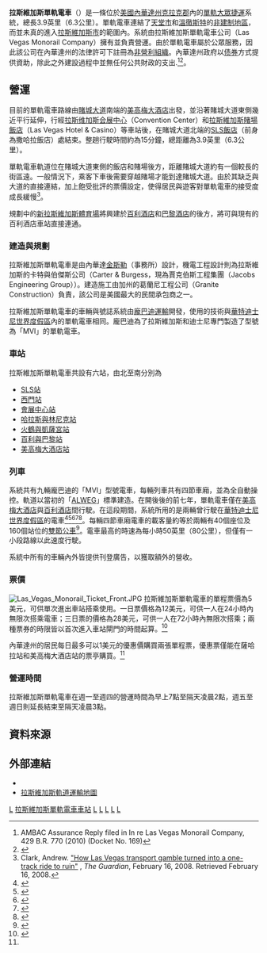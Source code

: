 {{Infobox rail line
| name = 拉斯維加斯單軌電車<br>{{lang|en|Las Vegas Monorail}}
| name_bgcolor = 
| image = MonorailAtSahara.JPG
| imagesize = 280px
| logo_filename = Las Vegas Monorail logo.png
| logo_width = 230px
| caption = 一輛抵達薩哈拉大道站的單軌電車
| service_type = [[單軌電車|跨坐式單軌系統]]
| network = [[ALWEG|ALWEG]]（水泥軌道充氣橡膠輪胎）
| status = 
| locale = [[美國|美國]][[內華達州|內華達州]][[賭城大道|賭城大道]]
| start = [[薩哈拉站|薩哈拉站]]－[[美高梅大酒店站|美高梅大酒店站]]
| stations = 7（未來預計新建5座車站）
|ridership = 13195人（2017年<ref>{{cite web|title=Ridership|url=http://www.lvmonorail.com/corporate/2017-ridership-revenue-data/|publisher=Las Vegas Monorail|accessdate=2018-06-12|year=2017}}{{Dead link|date=2020年1月 |bot=InternetArchiveBot |fix-attempted=yes }}</ref>）
| begin_operation = 2004年7月15日
| owner = 拉斯維加斯單軌電車公司
| operator = 拉斯維加斯單軌電車公司
| character = 高架式（未來預計新建2座地下車站）
| rollingstock = 9輛龐巴迪MVI列車
| total_length = {{convert|3.9|mi}}
| tracklength = 
| track = 2
| gauge = 
| min_radius = 小於60公尺<ref name="fg239" />
| electrified = 750伏交流電[[第三軌供電|第三軌]]<ref name="fg239">{{cite web|url=http://www.ea.tu-berlin.de/fileadmin/fg239/elektrische_antriebe_Bahnfahrzeuge/VL_Elektrische_Antriebe_fuer_Bahnfahrzeuge_14-10-09.pdf |title=VL Elektrische Antriebe fuer Bahnfahrzeuge |publisher=Tu Berlin |date=2009-10-14 |deadurl=yes |archiveurl=https://web.archive.org/web/20120323121925/http://www.ea.tu-berlin.de/fileadmin/fg239/elektrische_antriebe_Bahnfahrzeuge/VL_Elektrische_Antriebe_fuer_Bahnfahrzeuge_14-10-09.pdf |archivedate=2012-03-23 }}</ref>
| max_speed = 每小時50英里
| elevation = 60英尺
| route_map = {{Las Vegas Monorail}}
| collapsed = no
| website = www.lvmonorail.com
}}

'''拉斯維加斯單軌電車'''（{{lang-en|Las Vegas Monorail}}）是一條位於[[美國|美國]][[內華達州|內華達州]][[克拉克縣_(內華達州)|克拉克郡]]內的[[單軌鐵路|單軌]][[公共交通|大眾捷運]]系統，總長3.9英里（6.3公里）。單軌電車連結了[[天堂市|天堂市]]和[[溫徹斯特_(內華達州)|溫徹斯特]]的[[非建制地區|非建制地區]]，而並未真的進入[[拉斯維加斯|拉斯維加斯市]]的範圍內。系統由拉斯維加斯單軌電車公司（Las Vegas Monorail Company）擁有並負責營運。由於單軌電車屬於公眾服務，因此該公司在內華達州的法律許可下註冊為[[非營利組織|非營利組織]]。內華達州政府以[[债券|债券]]方式提供資助，除此之外建設過程中並無任何公共財政的支出.<ref>AMBAC Assurance Reply filed in In re Las Vegas Monorail Company, 429 B.R. 770 (2010) (Docket No. 169)</ref><ref>{{cite web|url=http://www.kvbc.com/Global/story.asp?S=10586210&nav=15MUCBSd |title=Las Vegas Monorail to take a ride out of town? |publisher=KVBC.com |date= |accessdate=2014-01-17 |deadurl=yes |archiveurl=https://web.archive.org/web/20130529015423/http://www.kvbc.com/Global/story.asp?S=10586210&nav=15MUCBSd |archivedate=2013-05-29 }}</ref>。

== 營運 ==
目前的單軌電車路線由[[賭城大道|賭城大道]]南端的[[美高梅大酒店|美高梅大酒店]]出發，並沿著賭城大道東側幾近平行延伸，行經[[拉斯维加斯会展中心|拉斯维加斯会展中心]]（Convention Center）和[[拉斯維加斯賭場飯店|拉斯維加斯賭場飯店]]（Las Vegas Hotel & Casino）等車站後，在賭城大道北端的[[SLS拉斯維加斯|SLS飯店]]（前身為撒哈拉飯店）處結束。整趟行駛時間約為15分鐘，總距離為3.9英里（6.3公里）。

單軌電車軌道位在賭城大道東側的飯店和賭場後方，距離賭城大道約有一個較長的街區遠。一般情況下，乘客下車後需要穿越賭場才能到達賭城大道。由於其缺乏與大道的直接連結，加上飽受批評的票價設定，使得居民與遊客對單軌電車的接受度成長緩慢<ref>Clark, Andrew. [http://www.guardian.co.uk/business/2008/feb/16/useconomy.marketturmoil "How Las Vegas transport gamble turned into a one-track ride to ruin"] {{Wayback|url=http://www.guardian.co.uk/business/2008/feb/16/useconomy.marketturmoil |date=20121111180735 }}, ''The Guardian'', February 16, 2008. Retrieved February 16, 2008.</ref>。

規劃中的[[新拉斯維加斯體育場|新拉斯維加斯體育場]]將興建於[[百利酒店|百利酒店]]和[[巴黎酒店|巴黎酒店]]的後方，將可與現有的百利酒店車站直接連通。

=== 建造與規劃 ===
拉斯維加斯單軌電車是由內華達[[金斯勒|金斯勒]]（事務所）設計，機電工程設計則為拉斯維加斯的卡特與伯傑斯公司（Carter & Burgess，現為賈克伯斯工程集團（Jacobs Engineering Group））。建造施工由加州的葛蘭尼工程公司（Granite Construction）負責，該公司是美國最大的民間承包商之一。

拉斯維加斯單軌電車的車輛與號誌系統由[[龐巴迪運輸|龐巴迪運輸]]開發，使用的技術與[[華特迪士尼世界度假區|華特迪士尼世界度假區]]內的單軌電車相同。龐巴迪為了拉斯維加斯和迪士尼專門製造了型號為「MVI」的單軌電車。

=== 車站 ===
拉斯維加斯單軌電車共設有六站，由北至南分別為
* [[SLS站|SLS站]]
* [[西門站_(拉斯維加斯)|西門站]]
* [[會展中心站_(拉斯維加斯)|會展中心站]]
* [[哈拉斯與林尼克站|哈拉斯與林尼克站]]
* [[火鶴與凱薩宮站|火鶴與凱薩宮站]]
* [[百利與巴黎站|百利與巴黎站]]
* [[美高梅大酒店站|美高梅大酒店站]]

=== 列車 ===
系統共有九輛龐巴迪的「MVI」型號電車，每輛列車共有四節車廂，並為全自動操控。軌道以當初的「[[ALWEG|ALWEG]]」標準建造。在開後後的前七年，單軌電車僅在[[美高梅大酒店|美高梅大酒店]]與[[百利酒店|百利酒店]]間行駛。在這段期間，系統所用的是兩輛曾行駛在[[華特迪士尼世界度假區|華特迪士尼世界度假區]]的電車<ref>{{cite web|url=http://www.mouseplanet.com/mark/mg040130gm.htm|first=George|last=McGinnis|date=2004-01-30|title=Walt Disney World's Mark VI Monorail|quote=The approximate 1.6 km guideway of the MGM-Grand Bally's monorail line, which used two Mark IV's, will be integrated and re-equipped. These twice-retired trains were built in the '80s and since retirement from WDW have operated for over seven years in Las Vegas.|accessdate=2008-10-09}}</ref><ref>{{cite web|url=http://www.monorails.org/tmspages/archive021603.html|title=Las Vegas Mark IVs retire. (1/29/03)|work=News Briefs Archives - November 23, 2002–February 16, 2003|date=2003-01-29|accessdate=2008-10-09|publisher=Monorails.org|quote=Two dutiful Disney-built Mark IVs retired for the second time Sunday night. Previous to Las Vegas, they operated for many years in Florida at Walt Disney World... designed to be a catalyst for a larger Las Vegas Monorail, which will be achieved when the current track is connected to a four-mile system under construction. New automated Bombardier MVI trains will run along the same tracks when the new line opens in early 2004|deadurl=yes|archiveurl=https://web.archive.org/web/20081119130435/http://www.monorails.org/tMspages/archive021603.html|archivedate=2008年11月19日}}</ref><ref>{{cite web|url=http://www.alweg.com/alweghome/alwegsheritageinlasvegas.html|title=ALWEG's Heritage in Las Vegas|first=Reinhard|last=Krischer|quote=So the development of the ALWEG monorail, technically described as „a rubber-tired straddle-beam monorail“, and its technology concept - today used by the now opened Las Vegas Monorail - originated in 1951 in Cologne-Fühlingen.|accessdate=2008-10-09|deadurl=yes|archiveurl=https://web.archive.org/web/20080701014638/http://www.alweg.com/alweghome/alwegsheritageinlasvegas.html|archivedate=2008-07-01}}</ref><ref>{{cite web|url=http://www.monorails.org/tMspages/TPBeams.html|title=ALWEG Beam Comparison Chart|publisher=Monorails.org|quote=[Type] Disney-Bombardier [type currently available for purchase] [Width] .66M 26" [Height] 1.22M 48" [Width at Endpoint] 2.03M 80" [Locations] Walt Disney World, FL (1971), Las Vegas, NV (1995)|accessdate=2008-10-09|archive-date=2008-11-16|archive-url=https://web.archive.org/web/20081116053033/http://www.monorails.org/tMspages/TPBeams.html|dead-url=no}}</ref><ref>{{cite web|url=http://www.urbanaut.com/Compairisons%20to%20other%20Systems%204.htm|title=Comparisons to Other Systems|work=The Urbanaut Monorail Technology|quote=The ALWEG monorail system is a 50 year old antiquated monorail concept... Examples are Seattle, Disneyland, Disneyworld and Las Vegas monorails in the U.S, and the Kuala Lumpur, Malaysia and several monorails in Japan.|accessdate=2008-10-09|archive-date=2008-09-05|archive-url=https://web.archive.org/web/20080905181050/http://www.urbanaut.com/Compairisons%20to%20other%20Systems%204.htm|dead-url=no}}</ref>。每輛四節車廂電車的載客量約等於兩輛有40個座位及160個站位的[[铰接客车|雙節公車]]<ref>{{cite web |url=http://www.monorails.org/tMspages/TPDisro.html |title=Disney/Bombardier rolling stock |publisher=Monorails.org |date= |accessdate=2014-01-17 |archive-date=2012-02-05 |archive-url=https://web.archive.org/web/20120205075233/http://www.monorails.org/tMspages/TPDisro.html |dead-url=no }}</ref>。電車最高的時速為每小時50英里（80公里），但僅有一小段路線以此速度行駛。

系統中所有的車輛內外皆提供刊登廣告，以獲取額外的營收。

=== 票價 ===
[[File:Las_Vegas_Monorail_Ticket_Front.JPG|thumb]]
拉斯維加斯單軌電車的單程票價為5美元，可供單次進出車站搭乘使用。一日票價格為12美元，可供一人在24小時內無限次搭乘電車；三日票的價格為28美元，可供一人在72小時內無限次搭乘；兩種票券的時限皆以首次進入車站閘門的時間起算。<ref name="LVM_tickets">{{cite web |url=http://www.lvmonorail.com/buy_tickets/ticket_info/ |title=Ticket Information |publisher=Lvmonorail.com |date= |accessdate=2010-08-27 |archive-date=2010-09-05 |archive-url=https://web.archive.org/web/20100905154234/http://www.lvmonorail.com/buy_tickets/ticket_info/ |dead-url=no }}</ref>

內華達州的居民每日最多可以1美元的優惠價購買兩張單程票，優惠票僅能在薩哈拉站和美高梅大酒店站的票亭購買。<ref name="LVM_tickets"/>

=== 營運時間 ===
拉斯維加斯單軌電車在週一至週四的營運時間為早上7點至隔天凌晨2點，週五至週日則延長結束至隔天凌晨3點。

== 資料來源 ==
{{reflist|2}}

== 外部連結 ==
{{commons category|Las Vegas monorail}}
* {{Official website|www.lvmonorail.com}}
* [http://www.cityrailtransit.com/maps/vegas_map.htm 拉斯維加斯軌道運輸地圖] {{Wayback|url=http://www.cityrailtransit.com/maps/vegas_map.htm |date=20140807085540 }}

{{Las Vegas Monorail Navbox}}
{{賭城大道}}
{{美国城市轨道交通}}

[[Category:賭城大道|L]]
[[Category:拉斯維加斯單軌電車車站|]]
[[Category:內華達州鐵路|L]]
[[Category:美國單軌電車|L]]
[[Category:美國旅客捷運系統|L]]
[[Category:美国城市轨道交通|L]]
[[Category:2004年內華達州建立|L]]